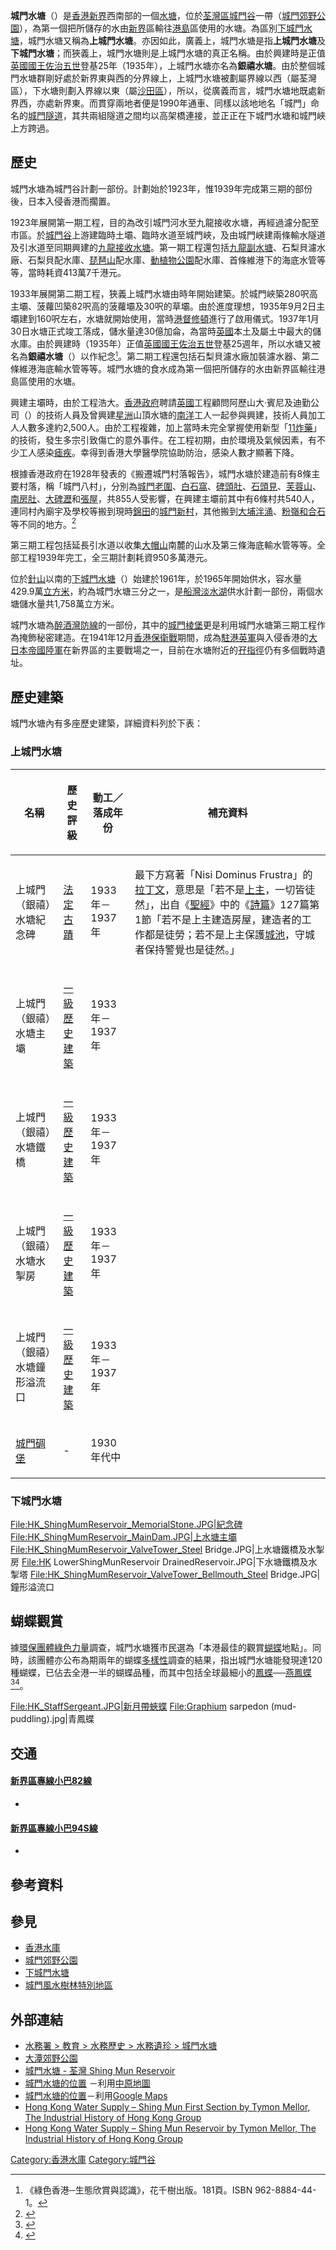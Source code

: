 {{Infobox Reservoir | 
|name                     = 城門水塘
|nickname                 = 
|image                    = Shing Mun Reservoir 1.jpg
|image_caption            = 從[[針山|針山]]山頂俯瞰城門水塘
|map                      = 
|map_caption              = 
|pushpin_map              = Hong Kong
|pushpin_map_caption      = 城門水塘在香港的位置
|code                     = 
|class                    = 
|location_of_reservoir    = {{HKG}}[[荃灣區|荃灣區]][[城門谷|城門谷]]、[[荃灣區|荃灣區]][[城門谷|城門谷]]（[[城門郊野公園|城門郊野公園]]）
|location_of_dam          = [[城門峽|城門峽]]（主壩）、<br />[[菠蘿凹|菠蘿凹]]（菠蘿壩）
|inflow                   = 
|outflow                  = 
|catchment_area           = 
|reservoir_area           = 
|mean_depth               = 
|maximum_depth            = 
|flood_level              = 
|normal_water_level       = 
|dead_water_level         = 
|water_quality            = 
|island                   = 
|maximum_storage_capacity = 1.3278千萬
|normal_storage_capacity  = 
|dead_storage_capacity    = 
|type_of_dam              = 
|elevation_of_dam         = 
|height_of_dam            = 
|length_of_dam            = 
|width_of_dam             = 
|installed_capacity       = 
|start                    = 1923年
|complete                 = 1937年
|cost                     = 950萬港元
|emigrate                 = 
|latd              = 22
|latm              = 22
|lats              = 46.82
|latNS             = N
|longd             = 114
|longm             = 8
|longs             = 53.97
|longEW            = E
|website           = 
|footnotes         = 
}}
'''城門水塘'''（{{lang-en|'''Shing Mun Reservoir'''}}）是[[香港|香港]][[新界|新界]]西南部的一個[[水塘|水塘]]，位於[[荃灣區|荃灣區]][[城門谷|城門谷]]一帶（[[城門郊野公園|城門郊野公園]]），為第一個把所儲存的水由[[新界|新界]]區輸往[[香港島|港島]]區使用的水塘。為區別[[下城門水塘|下城門水塘]]，城門水塘又稱為'''上城門水塘'''。亦因如此，廣義上，城門水塘是指'''上城門水塘'''及'''下城門水塘'''；而狹義上，城門水塘則是上城門水塘的真正名稱。由於興建時是正值[[英國國王|英國國王]][[佐治五世|佐治五世]]登基25年（1935年），上城門水塘亦名為'''銀禧水塘'''。由於整個城門水塘群剛好處於新界東與西的分界線上，上城門水塘被劃屬界線以西（屬荃灣區），下水塘則劃入界線以東（屬[[沙田區|沙田區]]），所以，從廣義而言，城門水塘地既處新界西，亦處新界東。而貫穿兩地者便是1990年通車、同樣以該地地名「城門」命名的[[城門隧道|城門隧道]]，其共兩組隧道之間均以高架橋連接，並正正在下城門水塘和城門峽上方跨過。

==歷史==
城門水塘為城門谷計劃一部份。計劃始於1923年，惟1939年完成第三期的部份後，日本入侵香港而擱置。

1923年展開第一期工程，目的為改引城門河水至九龍接收水塘，再經過濾分配至市區。於[[城門谷|城門谷]]上游建臨時土壩、臨時水道至城門峽，及由城門峽建兩條輸水隧道及引水道至同期興建的[[九龍接收水塘|九龍接收水塘]]。第一期工程還包括[[九龍副水塘|九龍副水塘]]、石梨貝濾水廠、石梨貝配水庫、[[琵琶山_(香港)|琵琶山]]配水庫、[[香港動植物公園|動植物公園]]配水庫、首條維港下的海底水管等等，當時耗資413萬7千港元。

1933年展開第二期工程，狹義上城門水塘由時年開始建築。於城門峽築280呎高主壩、菠蘿凹築82呎高的菠蘿壩及30呎的草壩。由於進度理想，1935年9月2日主壩建到160呎左右，水塘就開始使用，當時[[香港總督|港督]][[修頓|修頓]]進行了啟用儀式。1937年1月30日水塘正式竣工落成，儲水量達30億加侖，為當時[[英國|英國]]本土及屬土中最大的儲水庫。由於興建時（1935年）正值[[英國國王|英國國王]][[乔治五世_(英国)|佐治五世]]登基25週年，所以水塘又被名為'''銀禧水塘'''（'''{{lang|en|Jubilee Reservoir}}'''）以作紀念<small><ref>《綠色香港─生態欣賞與認識》，花千樹出版。181頁。ISBN 962-8884-44-1。</ref></small>。第二期工程還包括石梨貝濾水廠加裝濾水器、第二條維港海底輸水管等等。城門水塘的食水成為第一個把所儲存的水由新界區輸往港島區使用的水塘。

興建主壩時，由於工程浩大。[[香港殖民地時期#香港政府|香港政府]]聘請[[英國|英國]]工程顧問阿歷山大·賓尼及迪勤公司（{{lang|en|Sir Alexander Binnie Son & Deacon}}）的技術人員及曾興建[[新加坡|星洲]]山頂水塘的[[南洋|南洋]]工人一起參與興建，技術人員加工人人數多達約2,500人。由於工程複雜，加上當時未完全掌握使用新型「[[11炸藥|11炸藥]]」的技術，發生多宗引致傷亡的意外事件。在工程初期，由於環境及氣候因素，有不少工人感染[[瘧疾|瘧疾]]。幸得到香港大學醫學院協助防治，感染人數才顯著下降。

根據香港政府在1928年發表的《搬遷城門村落報告》，城門水塘於建造前有8條主要村落，稱「城門八村」，分別為[[城門老圍|城門老圍]]、[[白石窩|白石窩]]、[[碑頭肚|碑頭肚]]、[[石頭見|石頭見]]、[[芙蓉山_(香港)|芙蓉山]]、[[南房肚|南房肚]]、[[大碑瀝|大碑瀝]]和[[張屋|張屋]]，共855人受影響，在興建主壩前其中有6條村共540人，連同村內廟宇及學校等搬到現時[[錦田|錦田]]的[[城門新村|城門新村]]，其他搬到[[大埔_(香港)|大埔]][[泮涌|泮涌]]、[[粉嶺|粉嶺]][[和合石|和合石]]等不同的地方。<ref>{{Cite web |url=https://sunzi.lib.hku.hk/hkgro/view/s1928/2357.pdf |title=Report on the Move of the Shing Mun Villages |access-date=2022-03-28 |archive-date=2015-06-22 |archive-url=https://web.archive.org/web/20150622125236/http://sunzi.lib.hku.hk/hkgro/view/s1928/2357.pdf }}</ref>

第三期工程包括延長引水道以收集[[大帽山|大帽山]]南麓的山水及第三條海底輸水管等等。全部工程1939年完工，全三期計劃耗資950多萬港元。

位於[[針山|針山]]以南的[[下城門水塘|下城門水塘]]（{{lang|en|Lower Shing Mun Reservoir}}）始建於1961年，於1965年開始供水，容水量429.9萬[[立方米|立方米]]，約為城門水塘三分之一，是[[船灣淡水湖|船灣淡水湖]]供水計劃一部份，兩個水塘儲水量共1,758萬立方米。

城門水塘為[[醉酒灣防線|醉酒灣防線]]的一部份，其中的[[城門棱堡|城門棱堡]]更是利用城門水塘第三期工程作為掩飾秘密建造。在1941年12月[[香港保衛戰|香港保衛戰]]期間，成為[[駐港英軍|駐港英軍]]與入侵香港的[[大日本帝國陸軍|大日本帝國陸軍]]在新界區的主要戰場之一，目前在水塘附近的[[孖指徑|孖指徑]]仍有多個戰時遺址。

==歷史建築==
城門水塘內有多座歷史建築，詳細資料列於下表：

===上城門水塘===
{|  class="wikitable sortable"
|-
! 名稱 !! 歷史評級 !! 動工／落成年份 !! 補充資料
|-
| 上城門（銀禧）水塘紀念碑 || [[法定古蹟|法定古蹟]] || 1933年－1937年 || 最下方寫著「Nisi Dominus Frustra」的[[拉丁文|拉丁文]]，意思是「若不是[[上主|上主]]，一切皆徒然」，出自《[[聖經|聖經]]》中的《[[詩篇|詩篇]]》127篇第1節「若不是上主建造房屋，建造者的工作都是徒勞；若不是上主保護[[城池|城池]]，守城者保持警覺也是徒然。」
|-
| 上城門（銀禧）水塘主壩 || [[香港一級歷史建築|一級歷史建築]] || 1933年－1937年 || 
|-
| 上城門（銀禧）水塘鐵橋 || [[香港一級歷史建築|一級歷史建築]] || 1933年－1937年 || 
|-
| 上城門（銀禧）水塘水掣房 || [[香港一級歷史建築|一級歷史建築]] || 1933年－1937年 || 
|-
| 上城門（銀禧）水塘鐘形溢流口 || [[香港一級歷史建築|一級歷史建築]] || 1933年－1937年 || 
|-
| [[城門碉堡|城門碉堡]] || - || 1930年代中 || 
|}

===下城門水塘===
{{Main|下城門水塘#歷史建築}}

<gallery>
File:HK_ShingMumReservoir_MemorialStone.JPG|紀念碑
File:HK_ShingMumReservoir_MainDam.JPG|上水塘主壩
File:HK_ShingMumReservoir_ValveTower_Steel Bridge.JPG|上水塘鐵橋及水掣房
File:HK LowerShingMunReservoir DrainedReservoir.JPG|下水塘鐵橋及水掣塔
File:HK_ShingMumReservoir_ValveTower_Bellmouth_Steel Bridge.JPG|鐘形溢流口
</gallery>

==蝴蝶觀賞==
據[[環保團體|環保團體]][[綠色力量|綠色力量]]調查，城門水塘獲市民選為「本港最佳的觀賞[[蝴蝶|蝴蝶]]地點」。同時，該團體亦公布為期兩年的蝴蝶[[多樣性|多樣性]]調查的結果，指出城門水塘能發現達120種蝴蝶，已佔去全港一半的蝴蝶品種，而其中包括全球最細小的[[鳳蝶|鳳蝶]]──[[燕鳳蝶|燕鳳蝶]]<ref>{{cite news|author =|url =http://www.metroradio.com.hk/news/news/20070930102730.htm|title =城門水塘獲選為本港最佳觀蝶地點|work =《[[新城廣播有限公司|新城廣播有限公司]]》|page =|date =2007年9月30日|deadurl =yes|archiveurl =https://web.archive.org/web/20071228140417/http://www.metroradio.com.hk/news/news/20070930102730.htm|archivedate =2007年12月28日|accessdate =2007年10月5日}}</ref><ref>{{cite news|author =|url =http://www1.appledaily.atnext.com//template/apple/art_main.cfm?iss_id=20071001&sec_id=4104&subsec_id=11867&art_id=10225374|title =9至11月 斑蝶品種多 城門水塘踏入賞蝶佳期|work =《[[蘋果日報_(香港)|蘋果日報]]》|page =|date =2007年10月1日|deadurl =yes|archiveurl =https://web.archive.org/web/20071229000053/http://www1.appledaily.atnext.com/template/apple/art_main.cfm?iss_id=20071001&sec_id=4104&subsec_id=11867&art_id=10225374|archivedate =2007年12月29日|accessdate =2007年10月5日}}</ref>。
<gallery>
File:HK_StaffSergeant.JPG|新月帶蛺蝶
File:Graphium sarpedon (mud-puddling).jpg|青鳳蝶
</gallery>

==交通==
====[[新界區專線小巴82線|新界區專線小巴82線]]====
*{{HK MiniBus Route NT Show:82|format=inline}}

====[[新界區專線小巴94S線|新界區專線小巴94S線]]====
*{{HK MiniBus Route NT Show:94S|format=inline}}

==參考資料==
<div class="references-small">
<references/>
</div>

==參見==
*[[香港水庫|香港水庫]]
*[[城門郊野公園|城門郊野公園]]
*[[下城門水塘|下城門水塘]]
*[[城門風水樹林特別地區|城門風水樹林特別地區]]

==外部連結==
*[https://web.archive.org/web/20160304104008/http://www.wsd.gov.hk/tc/education/history/the_legacy_of_waterworks/shing_mun_reservoir/index.html 水務署 > 教育 > 水務歷史 > 水務遺珍 > 城門水塘]
*[https://web.archive.org/web/20050215004942/http://parks.afcd.gov.hk/newparks/chi/country/cps/cp_tt.htm 大潭郊野公園]
*[http://www.bighongkong.com/bhkphoto/shingmunreservoir/ 城門水塘 - 荃灣 Shing Mun Reservoir] {{Wayback|url=http://www.bighongkong.com/bhkphoto/shingmunreservoir/ |date=20200822124813 }}
*[http://www.centamap.com/scripts/centamaplocation.asp?lg=B5&x=833297&y=827497&z=6 城門水塘的位置] {{Wayback|url=http://www.centamap.com/scripts/centamaplocation.asp?lg=B5&x=833297&y=827497&z=6 |date=20071228153030 }}－利用[[中原地圖|中原地圖]]
*[http://maps.google.com/maps?t=k&hl=en&ll=22.384127,114.149666&spn=0.043094,0.069523&t=k 城門水塘的位置]－利用[[Google_Maps|Google Maps]]
*[https://industrialhistoryhk.org/hong-kong-water-supply-shing-mun-first-section/ Hong Kong Water Supply – Shing Mun First Section by Tymon Mellor, The Industrial History of Hong Kong Group] {{Wayback|url=https://industrialhistoryhk.org/hong-kong-water-supply-shing-mun-first-section/ |date=20201212154342 }}
*[https://industrialhistoryhk.org/hong-kong-water-supply-shing-mun-reservoir/ Hong Kong Water Supply – Shing Mun Reservoir by Tymon Mellor, The Industrial History of Hong Kong Group] {{Wayback|url=https://industrialhistoryhk.org/hong-kong-water-supply-shing-mun-reservoir/ |date=20201023050609 }}


{{香港水庫}}
{{香港法定古蹟}}
{{香港一級歷史建築}}
{{香港二級歷史建築}}

[[Category:香港水庫|Category:香港水庫]]
[[Category:城門谷|Category:城門谷]]